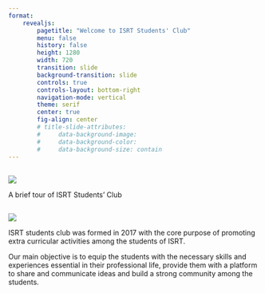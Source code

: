 ```yaml
---
format: 
    revealjs:
        pagetitle: "Welcome to ISRT Students' Club"
        menu: false
        history: false
        height: 1280
        width: 720
        transition: slide
        background-transition: slide
        controls: true
        controls-layout: bottom-right
        navigation-mode: vertical
        theme: serif
        center: true
        fig-align: center
        # title-slide-attributes:
        #     data-background-image: 
        #     data-background-color: 
        #     data-background-size: contain
---
```


##

![](images/logo_trans.png)

::: {.r-fit-text}
A brief tour of ISRT Students' Club
:::

##

![](images/Brotherhood_2.jpg)

ISRT students club was formed in 2017 with the core purpose of promoting extra curricular activities among the students of ISRT.

Our main objective is to equip the students with the necessary skills and experiences essential in their professional life, provide them with a platform to share and communicate ideas and build a strong community among the students.
